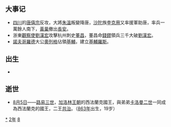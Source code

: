 {{yearTOC|882|唐'''[[中和_(唐僖宗)|中和]]二年'''；黄巢'''[[金统|金统]]三年'''；日本'''[[元慶|元慶]]六年'''}}

== 大事记 ==
* [[四川|四川]]的[[唐僖宗|唐僖宗]]反攻，大將[[朱溫|朱溫]]叛變降唐，[[沙陀|沙陀]]族[[李克用|李克用]]又率援軍助唐，率兵一萬餘人南下，[[黃巢|黃巢]]撤出[[長安|長安]]。
* 浙東[[觀察使|觀察使]][[劉漢宏|劉漢宏]]攻擊杭州刺史[[董昌|董昌]]，董昌命[[錢鏐|錢鏐]]領兵三千大破[[劉漢宏|劉漢宏]]。
* [[諾夫哥羅德|諾夫哥羅德]]大公[[奧列格|奧列格]]佔領[[基輔|基輔]]，建立[[基輔羅斯|基輔羅斯]]。

== 出生 ==
*

== 逝世 ==
{{Wikisource year mention}}
*[[8月5日|8月5日]]——[[路易三世_(西法蘭克)|路易三世]]，[[加洛林王朝|加洛林王朝]]的西法蘭克國王，與弟弟[[卡洛曼二世_(西法蘭克)|卡洛曼二世]]一同成為西法蘭克的國王，二王[[共治|共治]]。（[[863年|863年]]出生，19岁）

[[Category:882年|*]]
[[Category:880年代|2年]]
[[Category:9世纪各年|8]]